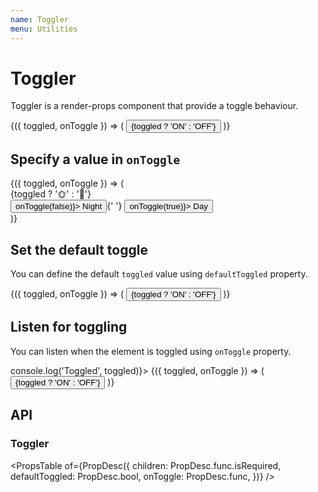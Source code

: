```yaml
---
name: Toggler
menu: Utilities
---
```



# Toggler

Toggler is a render-props component that provide a toggle behaviour.

<Playground>
  <Toggler>
    {({ toggled, onToggle }) => (
      <Button onClick={onToggle}>
        {toggled ? 'ON' : 'OFF'}
      </Button>
    )}
  </Toggler>
</Playground>

## Specify a value in `onToggle`

<Playground>
  <Toggler>
    {({ toggled, onToggle }) => (
      <div className="block-list">
        <div>{toggled ? '🌞' : '🌛'}</div>
        <div>
          <Button size="sm" onClick={() => onToggle(false)}>
            Night
          </Button>{' '}
          <Button size="sm" onClick={() => onToggle(true)}>
            Day
          </Button>
        </div>
      </div>
    )}
  </Toggler>
</Playground>

## Set the default toggle

You can define the default `toggled` value using `defaultToggled` property.

<Playground>
  <Toggler defaultToggled>
    {({ toggled, onToggle }) => (
      <Button onClick={onToggle}>
        {toggled ? 'ON' : 'OFF'}
      </Button>
    )}
  </Toggler>
</Playground>

## Listen for toggling

You can listen when the element is toggled using `onToggle` property.

<Playground>
  <Toggler onToggle={toggled => console.log('Toggled', toggled)}>
    {({ toggled, onToggle }) => (
      <Button onClick={onToggle}>
        {toggled ? 'ON' : 'OFF'}
      </Button>
    )}
  </Toggler>
</Playground>

## API

### Toggler

<PropsTable
  of={PropDesc({
    children: PropDesc.func.isRequired,
    defaultToggled: PropDesc.bool,
    onToggle: PropDesc.func,
  })}
/>

